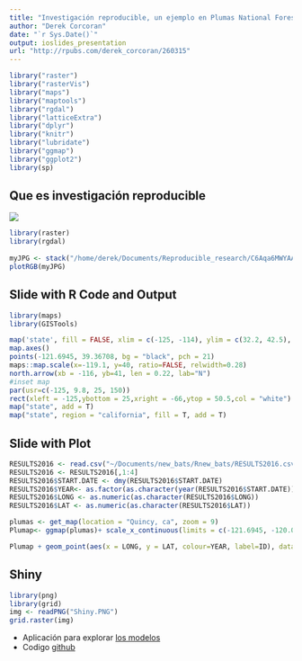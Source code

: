 ```yaml
---
title: "Investigación reproducible, un ejemplo en Plumas National Forest"
author: "Derek Corcoran"
date: "`r Sys.Date()`"
output: ioslides_presentation
url: "http://rpubs.com/derek_corcoran/260315"
---
```


```r
library("raster")
library("rasterVis")
library("maps")
library("maptools")
library("rgdal")
library("latticeExtra")
library("dplyr")
library("knitr")
library("lubridate")
library("ggmap")
library("ggplot2")
library(sp)
```



## Que es investigación reproducible

![](https://www.nap.edu/openbook/21915/xhtml/images/img-51-1.jpg)
```r
library(raster)
library(rgdal)
 
myJPG <- stack("/home/derek/Documents/Reproducible_research/C6Aqa6MWYAA3CHw.jpg")
plotRGB(myJPG) 
```

## Slide with R Code and Output

```r
library(maps)
library(GISTools) 

map('state', fill = FALSE, xlim = c(-125, -114), ylim = c(32.2, 42.5), xlab = "lon", ylab = "lat")
map.axes()
points(-121.6945, 39.36708, bg = "black", pch = 21)
maps::map.scale(x=-119.1, y=40, ratio=FALSE, relwidth=0.28)
north.arrow(xb = -116, yb=41, len = 0.22, lab="N")
#inset map
par(usr=c(-125, 9.8, 25, 150))
rect(xleft = -125,ybottom = 25,xright = -66,ytop = 50.5,col = "white")
map("state", add = T)
map("state", region = "california", fill = T, add = T)
```

## Slide with Plot

```r
RESULTS2016 <- read.csv("~/Documents/new_bats/Rnew_bats/RESULTS2016.csv")
RESULTS2016 <- RESULTS2016[,1:4]
RESULTS2016$START.DATE <- dmy(RESULTS2016$START.DATE)
RESULTS2016$YEAR<- as.factor(as.character(year(RESULTS2016$START.DATE)))
RESULTS2016$LONG <- as.numeric(as.character(RESULTS2016$LONG))
RESULTS2016$LAT <- as.numeric(as.character(RESULTS2016$LAT))

plumas <- get_map(location = "Quincy, ca", zoom = 9)
Plumap<- ggmap(plumas)+ scale_x_continuous(limits = c(-121.6945, -120.0407), expand = c(0, 0)) + scale_y_continuous(limits = c(39.36708, 40.31977), expand = c(0, 0))
```

```r
Plumap + geom_point(aes(x = LONG, y = LAT, colour=YEAR, label=ID), data = RESULTS2016, size = 3, alpha = 0.5)+ scale_colour_manual(name="",  values =c("yellow", "red"))


```


## Shiny

```r
library(png)
library(grid)
img <- readPNG("Shiny.PNG")
grid.raster(img)
```

- Aplicación para explorar [los modelos](https://derek-corcoran.shinyapps.io/PlumasBatsApp/)
- Codigo [github](https://github.com/derek-corcoran-barrios/PlumasApp/tree/master/PlumasBatsApp)